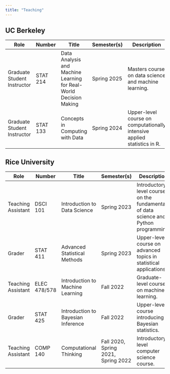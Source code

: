 ```yaml
---
title: "Teaching"
---
```


## UC Berkeley

| Role                        | Number   | Title                                                             | Semester(s) | Description                                                              |
|-----------------------------|----------|-------------------------------------------------------------------|-------------|--------------------------------------------------------------------------|
| Graduate Student Instructor | STAT 214 | Data Analysis and Machine Learning for Real-World Decision Making | Spring 2025 | Masters course on data science and machine learning.                     |
| Graduate Student Instructor | STAT 133 | Concepts in Computing with Data                                   | Spring 2024 | Upper-level course on computationally intensive applied statistics in R. |

## Rice University

| Role               | Number       | Title                              | Semester(s)                         | Description                                                                           |
|--------------------|--------------|------------------------------------|-------------------------------------|---------------------------------------------------------------------------------------|
| Teaching Assistant | DSCI 101     | Introduction to Data Science       | Spring 2023                         | Introductory-level course on the fundamentals of data science and Python programming. |
| Grader             | STAT 411     | Advanced Statistical Methods       | Spring 2023                         | Upper-level course on advanced topics in statistical applications.                    |
| Teaching Assistant | ELEC 478/578 | Introduction to Machine Learning   | Fall 2022                           | Graduate-level course on machine learning.                                            |
| Grader             | STAT 425     | Introduction to Bayesian Inference | Fall 2022                           | Upper-level course introducing Bayesian statistics.                                   |
| Teaching Assistant | COMP 140     | Computational Thinking             | Fall 2020, Spring 2021, Spring 2022 | Introductory-level computer science course.                                           |
